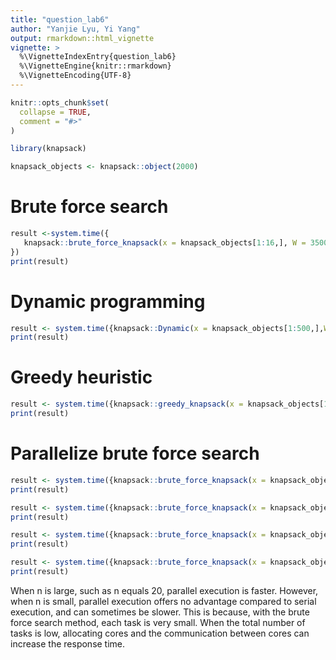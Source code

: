 ```yaml
---
title: "question_lab6"
author: "Yanjie Lyu, Yi Yang"
output: rmarkdown::html_vignette
vignette: >
  %\VignetteIndexEntry{question_lab6}
  %\VignetteEngine{knitr::rmarkdown}
  %\VignetteEncoding{UTF-8}
---
```


```r
knitr::opts_chunk$set(
  collapse = TRUE,
  comment = "#>"
)
```

```r
library(knapsack)
```

```r
knapsack_objects <- knapsack::object(2000)
```


# Brute force search

```r
result <-system.time({
   knapsack::brute_force_knapsack(x = knapsack_objects[1:16,], W = 3500)
})
print(result)  
```

# Dynamic programming

```r
result <- system.time({knapsack::Dynamic(x = knapsack_objects[1:500,],W = 3500)})
print(result)
```

# Greedy heuristic

```r
result <- system.time({knapsack::greedy_knapsack(x = knapsack_objects[1:1000000,],W = 3500)})
print(result)
```
# Parallelize brute force search
```r
result <- system.time({knapsack::brute_force_knapsack(x = knapsack_objects[1:20,], W = 3500,parallel=TRUE)})
print(result)
```
```r
result <- system.time({knapsack::brute_force_knapsack(x = knapsack_objects[1:20,], W = 3500)})
print(result)
```
```r
result <- system.time({knapsack::brute_force_knapsack(x = knapsack_objects[1:10,], W = 3500,parallel=TRUE)})
print(result)
```
```r
result <- system.time({knapsack::brute_force_knapsack(x = knapsack_objects[1:10,], W = 3500)})
print(result)
```
When n is large, such as n equals 20, parallel execution is faster. However, when 
n is small, parallel execution offers no advantage compared to serial execution, and can sometimes be slower. This is because, with the brute force search method, each task is very small. When the total number of tasks is low, allocating cores and the communication between cores can increase the response time.
